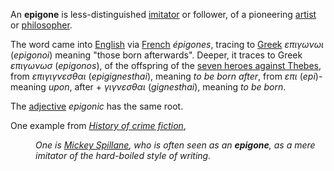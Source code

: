 An '''epigone''' is less-distinguished [[imitation|imitator]] or follower, of a pioneering [[artist]] or [[philosopher]].

The word came into [[English language|English]] via [[French language|French]] '' &eacute;pigones'', tracing to [[Greek language|Greek]] ''&epsilon;&pi;&iota;&gamma;&omega;&nu;&omega;&iota;'' (''epigonoi'') meaning "those born afterwards".  Deeper, it traces to Greek ''&epsilon;&pi;&iota;&gamma;&omega;&nu;&omega;&sigma;'' (''epigonos''), of the offspring of the [[Seven Against Thebes|seven heroes against Thebes]], from ''&epsilon;&pi;&iota;&gamma;&iota;&gamma;&nu;&epsilon;&sigma;&theta;&alpha;&iota;'' (''epigignesthai''), meaning ''to be born after'', from ''&epsilon;&pi;&iota;'' (''epi'')- meaning ''upon'', after + ''&gamma;&iota;&gamma;&nu;&epsilon;&sigma;&theta;&alpha;&iota;'' (''gignesthai''), meaning ''to be born''. 

The [[adjective]] ''epigonic'' has the same root.

One example from ''[[History of crime fiction]]'', 

:''One is [[Mickey Spillane]], who is often seen as an '''epigone''', as a mere imitator of the hard-boiled style of writing.''